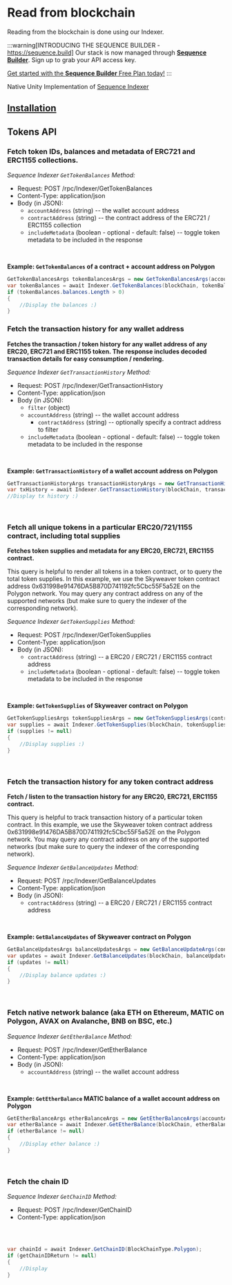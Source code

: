 
# Read from blockchain 

Reading from the blockchain is done using our Indexer.

:::warning[INTRODUCING THE SEQUENCE BUILDER - https://sequence.build]
Our stack is now managed through **[Sequence Builder](https://sequence.build)**. Sign up to grab your API access key. 

[Get started with the **Sequence Builder** Free Plan today!](https://sequence.build)
:::

Native Unity Implementation of [Sequence Indexer](/indexer)

## [Installation](/unity-sdk/installation)

## Tokens API

### Fetch token IDs, balances and metadata of ERC721 and ERC1155 collections.

*Sequence Indexer `GetTokenBalances` Method:*

* Request: POST /rpc/Indexer/GetTokenBalances
* Content-Type: application/json
* Body (in JSON):
  * `accountAddress` (string) -- the wallet account address
  * `contractAddress` (string) -- the contract address of the ERC721 / ERC1155 collection
  * `includeMetadata` (boolean - optional - default: false) -- toggle token metadata to be included in the response

<br />

**Example: `GetTokenBalances` of a contract + account address on Polygon**
<Tabs>
<TabItem value="csharp" label="Unity C#">

```cs
GetTokenBalancesArgs tokenBalancesArgs = new GetTokenBalancesArgs(accountAddress, contractAddress, true);
var tokenBalances = await Indexer.GetTokenBalances(blockChain, tokenBalancesArgs);
if (tokenBalances.balances.Length > 0)
{
    //Display the balances :)
}
```

</TabItem>
</Tabs>


### Fetch the transaction history for any wallet address

**Fetches the transaction / token history for any wallet address of any ERC20, ERC721 and ERC1155 token.
The response includes decoded transaction details for easy consumption / rendering.**

*Sequence Indexer `GetTransactionHistory` Method:*

* Request: POST /rpc/Indexer/GetTransactionHistory
* Content-Type: application/json
* Body (in JSON):
	* `filter` (object)
  	* `accountAddress` (string) -- the wallet account address
		* `contractAddress` (string) -- optionally specify a contract address to filter
  * `includeMetadata` (boolean - optional - default: false) -- toggle token metadata to be included in the response

<br />

**Example: `GetTransactionHistory` of a wallet account address on Polygon**

<Tabs>
<TabItem value="cs" label="Unity C#">

```cs
GetTransactionHistoryArgs transactionHistoryArgs = new GetTransactionHistoryArgs();
var txHistory = await Indexer.GetTransactionHistory(blockChain, transactionHistoryArgs);
//Display tx history :)
```

</TabItem>

</Tabs>

<br />


### Fetch all unique tokens in a particular ERC20/721/1155 contract, including total supplies

**Fetches token supplies and metadata for any ERC20, ERC721, ERC1155 contract.**

This query is helpful to render all tokens in a token contract, or to query the total token supplies.
In this example, we use the Skyweaver token contract address 0x631998e91476DA5B870D741192fc5Cbc55F5a52E
on the Polygon network. You may query any contract address on any of the supported networks (but make
sure to query the indexer of the corresponding network).


*Sequence Indexer `GetTokenSupplies` Method:*

* Request: POST /rpc/Indexer/GetTokenSupplies
* Content-Type: application/json
* Body (in JSON):
	* `contractAddress` (string) -- a ERC20 / ERC721 / ERC1155 contract address
  * `includeMetadata` (boolean - optional - default: false) -- toggle token metadata to be included in the response

<br />

**Example: `GetTokenSupplies` of Skyweaver contract on Polygon**

<Tabs>
<TabItem value="cs" label="Unity C#">

```cs
GetTokenSuppliesArgs tokenSuppliesArgs = new GetTokenSuppliesArgs(contractAddress, includeMetadata);
var supplies = await Indexer.GetTokenSupplies(blockChain, tokenSuppliesArgs);
if (supplies != null)
{
    //Display supplies :)
}

```

</TabItem>

</Tabs>

<br />


### Fetch the transaction history for any token contract address

**Fetch / listen to the transaction history for any ERC20, ERC721, ERC1155 contract.**

This query is helpful to track transaction history of a particular token contract.
In this example, we use the Skyweaver token contract address 0x631998e91476DA5B870D741192fc5Cbc55F5a52E
on the Polygon network. You may query any contract address on any of the supported networks (but make
sure to query the indexer of the corresponding network).


*Sequence Indexer `GetBalanceUpdates` Method:*

* Request: POST /rpc/Indexer/GetBalanceUpdates
* Content-Type: application/json
* Body (in JSON):
	* `contractAddress` (string) -- a ERC20 / ERC721 / ERC1155 contract address

<br />

**Example: `GetBalanceUpdates` of Skyweaver contract on Polygon**

<Tabs>
<TabItem value="cs" label="Unity C#">

```cs
GetBalanceUpdatesArgs balanceUpdatesArgs = new GetBalanceUpdateArgs(contractAddress);
var updates = await Indexer.GetBalanceUpdates(blockChain, balanceUpdatesArgs);
if (updates != null)
{
    //Display balance updates :)
}

```

</TabItem>

</Tabs>

<br />



### Fetch native network balance (aka ETH on Ethereum, MATIC on Polygon, AVAX on Avalanche, BNB on BSC, etc.)

*Sequence Indexer `GetEtherBalance` Method:*

* Request: POST /rpc/Indexer/GetEtherBalance
* Content-Type: application/json
* Body (in JSON):
  * `accountAddress` (string) -- the wallet account address

<br />

**Example: `GetEtherBalance` MATIC balance of a wallet account address on Polygon**

<Tabs>
<TabItem value="cs" label="Unity C#">

```cs
GetEtherBalanceArgs etherBalanceArgs = new GetEtherBalanceArgs(accountAddress);
var etherBalance = await Indexer.GetEtherBalance(blockChain, etherBalanceArgs);
if (etherBalance != null)
{
    //Display ether balance :)
}

```

</TabItem>

</Tabs>

<br />


### Fetch the chain ID

*Sequence Indexer `GetChainID` Method:*

* Request: POST /rpc/Indexer/GetChainID
* Content-Type: application/json

<br />

<Tabs>
<TabItem value="cs" label="Unity C#">

```cs

var chainId = await Indexer.GetChainID(BlockChainType.Polygon);
if (getChainIDReturn != null)
{
    //Display
}
```

</TabItem>

</Tabs>
